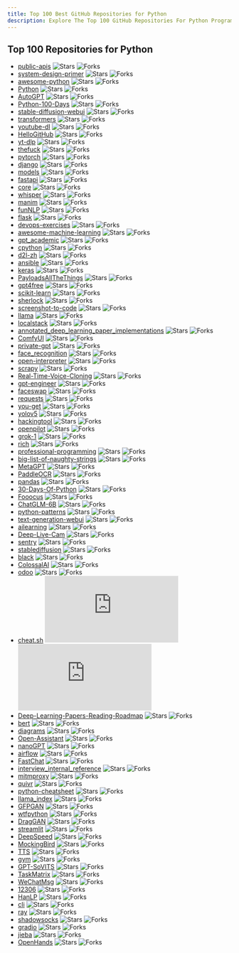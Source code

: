 ```yaml
---
title: Top 100 Best GitHub Repositories for Python
description: Explore The Top 100 GitHub Repositories For Python Programming Languages Listed Ranked By Most Stargazers And Forks By GitHub Community.
---
```


## Top 100 Repositories for Python

- [public-apis](https://github.com/public-apis/public-apis) ![Stars](https://img.shields.io/github/stars/public-apis/public-apis?style=flat&logoSize=auto) ![Forks](https://img.shields.io/github/forks/public-apis/public-apis?style=flat&logoSize=auto)
- [system-design-primer](https://github.com/donnemartin/system-design-primer) ![Stars](https://img.shields.io/github/stars/donnemartin/system-design-primer?style=flat&logoSize=auto) ![Forks](https://img.shields.io/github/forks/donnemartin/system-design-primer?style=flat&logoSize=auto)
- [awesome-python](https://github.com/vinta/awesome-python) ![Stars](https://img.shields.io/github/stars/vinta/awesome-python?style=flat&logoSize=auto) ![Forks](https://img.shields.io/github/forks/vinta/awesome-python?style=flat&logoSize=auto)
- [Python](https://github.com/TheAlgorithms/Python) ![Stars](https://img.shields.io/github/stars/TheAlgorithms/Python?style=flat&logoSize=auto) ![Forks](https://img.shields.io/github/forks/TheAlgorithms/Python?style=flat&logoSize=auto)
- [AutoGPT](https://github.com/Significant-Gravitas/AutoGPT) ![Stars](https://img.shields.io/github/stars/Significant-Gravitas/AutoGPT?style=flat&logoSize=auto) ![Forks](https://img.shields.io/github/forks/Significant-Gravitas/AutoGPT?style=flat&logoSize=auto)
- [Python-100-Days](https://github.com/jackfrued/Python-100-Days) ![Stars](https://img.shields.io/github/stars/jackfrued/Python-100-Days?style=flat&logoSize=auto) ![Forks](https://img.shields.io/github/forks/jackfrued/Python-100-Days?style=flat&logoSize=auto)
- [stable-diffusion-webui](https://github.com/AUTOMATIC1111/stable-diffusion-webui) ![Stars](https://img.shields.io/github/stars/AUTOMATIC1111/stable-diffusion-webui?style=flat&logoSize=auto) ![Forks](https://img.shields.io/github/forks/AUTOMATIC1111/stable-diffusion-webui?style=flat&logoSize=auto)
- [transformers](https://github.com/huggingface/transformers) ![Stars](https://img.shields.io/github/stars/huggingface/transformers?style=flat&logoSize=auto) ![Forks](https://img.shields.io/github/forks/huggingface/transformers?style=flat&logoSize=auto)
- [youtube-dl](https://github.com/ytdl-org/youtube-dl) ![Stars](https://img.shields.io/github/stars/ytdl-org/youtube-dl?style=flat&logoSize=auto) ![Forks](https://img.shields.io/github/forks/ytdl-org/youtube-dl?style=flat&logoSize=auto)
- [HelloGitHub](https://github.com/521xueweihan/HelloGitHub) ![Stars](https://img.shields.io/github/stars/521xueweihan/HelloGitHub?style=flat&logoSize=auto) ![Forks](https://img.shields.io/github/forks/521xueweihan/HelloGitHub?style=flat&logoSize=auto)
- [yt-dlp](https://github.com/yt-dlp/yt-dlp) ![Stars](https://img.shields.io/github/stars/yt-dlp/yt-dlp?style=flat&logoSize=auto) ![Forks](https://img.shields.io/github/forks/yt-dlp/yt-dlp?style=flat&logoSize=auto)
- [thefuck](https://github.com/nvbn/thefuck) ![Stars](https://img.shields.io/github/stars/nvbn/thefuck?style=flat&logoSize=auto) ![Forks](https://img.shields.io/github/forks/nvbn/thefuck?style=flat&logoSize=auto)
- [pytorch](https://github.com/pytorch/pytorch) ![Stars](https://img.shields.io/github/stars/pytorch/pytorch?style=flat&logoSize=auto) ![Forks](https://img.shields.io/github/forks/pytorch/pytorch?style=flat&logoSize=auto)
- [django](https://github.com/django/django) ![Stars](https://img.shields.io/github/stars/django/django?style=flat&logoSize=auto) ![Forks](https://img.shields.io/github/forks/django/django?style=flat&logoSize=auto)
- [models](https://github.com/tensorflow/models) ![Stars](https://img.shields.io/github/stars/tensorflow/models?style=flat&logoSize=auto) ![Forks](https://img.shields.io/github/forks/tensorflow/models?style=flat&logoSize=auto)
- [fastapi](https://github.com/fastapi/fastapi) ![Stars](https://img.shields.io/github/stars/fastapi/fastapi?style=flat&logoSize=auto) ![Forks](https://img.shields.io/github/forks/fastapi/fastapi?style=flat&logoSize=auto)
- [core](https://github.com/home-assistant/core) ![Stars](https://img.shields.io/github/stars/home-assistant/core?style=flat&logoSize=auto) ![Forks](https://img.shields.io/github/forks/home-assistant/core?style=flat&logoSize=auto)
- [whisper](https://github.com/openai/whisper) ![Stars](https://img.shields.io/github/stars/openai/whisper?style=flat&logoSize=auto) ![Forks](https://img.shields.io/github/forks/openai/whisper?style=flat&logoSize=auto)
- [manim](https://github.com/3b1b/manim) ![Stars](https://img.shields.io/github/stars/3b1b/manim?style=flat&logoSize=auto) ![Forks](https://img.shields.io/github/forks/3b1b/manim?style=flat&logoSize=auto)
- [funNLP](https://github.com/fighting41love/funNLP) ![Stars](https://img.shields.io/github/stars/fighting41love/funNLP?style=flat&logoSize=auto) ![Forks](https://img.shields.io/github/forks/fighting41love/funNLP?style=flat&logoSize=auto)
- [flask](https://github.com/pallets/flask) ![Stars](https://img.shields.io/github/stars/pallets/flask?style=flat&logoSize=auto) ![Forks](https://img.shields.io/github/forks/pallets/flask?style=flat&logoSize=auto)
- [devops-exercises](https://github.com/bregman-arie/devops-exercises) ![Stars](https://img.shields.io/github/stars/bregman-arie/devops-exercises?style=flat&logoSize=auto) ![Forks](https://img.shields.io/github/forks/bregman-arie/devops-exercises?style=flat&logoSize=auto)
- [awesome-machine-learning](https://github.com/josephmisiti/awesome-machine-learning) ![Stars](https://img.shields.io/github/stars/josephmisiti/awesome-machine-learning?style=flat&logoSize=auto) ![Forks](https://img.shields.io/github/forks/josephmisiti/awesome-machine-learning?style=flat&logoSize=auto)
- [gpt_academic](https://github.com/binary-husky/gpt_academic) ![Stars](https://img.shields.io/github/stars/binary-husky/gpt_academic?style=flat&logoSize=auto) ![Forks](https://img.shields.io/github/forks/binary-husky/gpt_academic?style=flat&logoSize=auto)
- [cpython](https://github.com/python/cpython) ![Stars](https://img.shields.io/github/stars/python/cpython?style=flat&logoSize=auto) ![Forks](https://img.shields.io/github/forks/python/cpython?style=flat&logoSize=auto)
- [d2l-zh](https://github.com/d2l-ai/d2l-zh) ![Stars](https://img.shields.io/github/stars/d2l-ai/d2l-zh?style=flat&logoSize=auto) ![Forks](https://img.shields.io/github/forks/d2l-ai/d2l-zh?style=flat&logoSize=auto)
- [ansible](https://github.com/ansible/ansible) ![Stars](https://img.shields.io/github/stars/ansible/ansible?style=flat&logoSize=auto) ![Forks](https://img.shields.io/github/forks/ansible/ansible?style=flat&logoSize=auto)
- [keras](https://github.com/keras-team/keras) ![Stars](https://img.shields.io/github/stars/keras-team/keras?style=flat&logoSize=auto) ![Forks](https://img.shields.io/github/forks/keras-team/keras?style=flat&logoSize=auto)
- [PayloadsAllTheThings](https://github.com/swisskyrepo/PayloadsAllTheThings) ![Stars](https://img.shields.io/github/stars/swisskyrepo/PayloadsAllTheThings?style=flat&logoSize=auto) ![Forks](https://img.shields.io/github/forks/swisskyrepo/PayloadsAllTheThings?style=flat&logoSize=auto)
- [gpt4free](https://github.com/xtekky/gpt4free) ![Stars](https://img.shields.io/github/stars/xtekky/gpt4free?style=flat&logoSize=auto) ![Forks](https://img.shields.io/github/forks/xtekky/gpt4free?style=flat&logoSize=auto)
- [scikit-learn](https://github.com/scikit-learn/scikit-learn) ![Stars](https://img.shields.io/github/stars/scikit-learn/scikit-learn?style=flat&logoSize=auto) ![Forks](https://img.shields.io/github/forks/scikit-learn/scikit-learn?style=flat&logoSize=auto)
- [sherlock](https://github.com/sherlock-project/sherlock) ![Stars](https://img.shields.io/github/stars/sherlock-project/sherlock?style=flat&logoSize=auto) ![Forks](https://img.shields.io/github/forks/sherlock-project/sherlock?style=flat&logoSize=auto)
- [screenshot-to-code](https://github.com/abi/screenshot-to-code) ![Stars](https://img.shields.io/github/stars/abi/screenshot-to-code?style=flat&logoSize=auto) ![Forks](https://img.shields.io/github/forks/abi/screenshot-to-code?style=flat&logoSize=auto)
- [llama](https://github.com/meta-llama/llama) ![Stars](https://img.shields.io/github/stars/meta-llama/llama?style=flat&logoSize=auto) ![Forks](https://img.shields.io/github/forks/meta-llama/llama?style=flat&logoSize=auto)
- [localstack](https://github.com/localstack/localstack) ![Stars](https://img.shields.io/github/stars/localstack/localstack?style=flat&logoSize=auto) ![Forks](https://img.shields.io/github/forks/localstack/localstack?style=flat&logoSize=auto)
- [annotated_deep_learning_paper_implementations](https://github.com/labmlai/annotated_deep_learning_paper_implementations) ![Stars](https://img.shields.io/github/stars/labmlai/annotated_deep_learning_paper_implementations?style=flat&logoSize=auto) ![Forks](https://img.shields.io/github/forks/labmlai/annotated_deep_learning_paper_implementations?style=flat&logoSize=auto)
- [ComfyUI](https://github.com/comfyanonymous/ComfyUI) ![Stars](https://img.shields.io/github/stars/comfyanonymous/ComfyUI?style=flat&logoSize=auto) ![Forks](https://img.shields.io/github/forks/comfyanonymous/ComfyUI?style=flat&logoSize=auto)
- [private-gpt](https://github.com/zylon-ai/private-gpt) ![Stars](https://img.shields.io/github/stars/zylon-ai/private-gpt?style=flat&logoSize=auto) ![Forks](https://img.shields.io/github/forks/zylon-ai/private-gpt?style=flat&logoSize=auto)
- [face_recognition](https://github.com/ageitgey/face_recognition) ![Stars](https://img.shields.io/github/stars/ageitgey/face_recognition?style=flat&logoSize=auto) ![Forks](https://img.shields.io/github/forks/ageitgey/face_recognition?style=flat&logoSize=auto)
- [open-interpreter](https://github.com/OpenInterpreter/open-interpreter) ![Stars](https://img.shields.io/github/stars/OpenInterpreter/open-interpreter?style=flat&logoSize=auto) ![Forks](https://img.shields.io/github/forks/OpenInterpreter/open-interpreter?style=flat&logoSize=auto)
- [scrapy](https://github.com/scrapy/scrapy) ![Stars](https://img.shields.io/github/stars/scrapy/scrapy?style=flat&logoSize=auto) ![Forks](https://img.shields.io/github/forks/scrapy/scrapy?style=flat&logoSize=auto)
- [Real-Time-Voice-Cloning](https://github.com/CorentinJ/Real-Time-Voice-Cloning) ![Stars](https://img.shields.io/github/stars/CorentinJ/Real-Time-Voice-Cloning?style=flat&logoSize=auto) ![Forks](https://img.shields.io/github/forks/CorentinJ/Real-Time-Voice-Cloning?style=flat&logoSize=auto)
- [gpt-engineer](https://github.com/gpt-engineer-org/gpt-engineer) ![Stars](https://img.shields.io/github/stars/gpt-engineer-org/gpt-engineer?style=flat&logoSize=auto) ![Forks](https://img.shields.io/github/forks/gpt-engineer-org/gpt-engineer?style=flat&logoSize=auto)
- [faceswap](https://github.com/deepfakes/faceswap) ![Stars](https://img.shields.io/github/stars/deepfakes/faceswap?style=flat&logoSize=auto) ![Forks](https://img.shields.io/github/forks/deepfakes/faceswap?style=flat&logoSize=auto)
- [requests](https://github.com/psf/requests) ![Stars](https://img.shields.io/github/stars/psf/requests?style=flat&logoSize=auto) ![Forks](https://img.shields.io/github/forks/psf/requests?style=flat&logoSize=auto)
- [you-get](https://github.com/soimort/you-get) ![Stars](https://img.shields.io/github/stars/soimort/you-get?style=flat&logoSize=auto) ![Forks](https://img.shields.io/github/forks/soimort/you-get?style=flat&logoSize=auto)
- [yolov5](https://github.com/ultralytics/yolov5) ![Stars](https://img.shields.io/github/stars/ultralytics/yolov5?style=flat&logoSize=auto) ![Forks](https://img.shields.io/github/forks/ultralytics/yolov5?style=flat&logoSize=auto)
- [hackingtool](https://github.com/Z4nzu/hackingtool) ![Stars](https://img.shields.io/github/stars/Z4nzu/hackingtool?style=flat&logoSize=auto) ![Forks](https://img.shields.io/github/forks/Z4nzu/hackingtool?style=flat&logoSize=auto)
- [openpilot](https://github.com/commaai/openpilot) ![Stars](https://img.shields.io/github/stars/commaai/openpilot?style=flat&logoSize=auto) ![Forks](https://img.shields.io/github/forks/commaai/openpilot?style=flat&logoSize=auto)
- [grok-1](https://github.com/xai-org/grok-1) ![Stars](https://img.shields.io/github/stars/xai-org/grok-1?style=flat&logoSize=auto) ![Forks](https://img.shields.io/github/forks/xai-org/grok-1?style=flat&logoSize=auto)
- [rich](https://github.com/Textualize/rich) ![Stars](https://img.shields.io/github/stars/Textualize/rich?style=flat&logoSize=auto) ![Forks](https://img.shields.io/github/forks/Textualize/rich?style=flat&logoSize=auto)
- [professional-programming](https://github.com/charlax/professional-programming) ![Stars](https://img.shields.io/github/stars/charlax/professional-programming?style=flat&logoSize=auto) ![Forks](https://img.shields.io/github/forks/charlax/professional-programming?style=flat&logoSize=auto)
- [big-list-of-naughty-strings](https://github.com/minimaxir/big-list-of-naughty-strings) ![Stars](https://img.shields.io/github/stars/minimaxir/big-list-of-naughty-strings?style=flat&logoSize=auto) ![Forks](https://img.shields.io/github/forks/minimaxir/big-list-of-naughty-strings?style=flat&logoSize=auto)
- [MetaGPT](https://github.com/geekan/MetaGPT) ![Stars](https://img.shields.io/github/stars/geekan/MetaGPT?style=flat&logoSize=auto) ![Forks](https://img.shields.io/github/forks/geekan/MetaGPT?style=flat&logoSize=auto)
- [PaddleOCR](https://github.com/PaddlePaddle/PaddleOCR) ![Stars](https://img.shields.io/github/stars/PaddlePaddle/PaddleOCR?style=flat&logoSize=auto) ![Forks](https://img.shields.io/github/forks/PaddlePaddle/PaddleOCR?style=flat&logoSize=auto)
- [pandas](https://github.com/pandas-dev/pandas) ![Stars](https://img.shields.io/github/stars/pandas-dev/pandas?style=flat&logoSize=auto) ![Forks](https://img.shields.io/github/forks/pandas-dev/pandas?style=flat&logoSize=auto)
- [30-Days-Of-Python](https://github.com/Asabeneh/30-Days-Of-Python) ![Stars](https://img.shields.io/github/stars/Asabeneh/30-Days-Of-Python?style=flat&logoSize=auto) ![Forks](https://img.shields.io/github/forks/Asabeneh/30-Days-Of-Python?style=flat&logoSize=auto)
- [Fooocus](https://github.com/lllyasviel/Fooocus) ![Stars](https://img.shields.io/github/stars/lllyasviel/Fooocus?style=flat&logoSize=auto) ![Forks](https://img.shields.io/github/forks/lllyasviel/Fooocus?style=flat&logoSize=auto)
- [ChatGLM-6B](https://github.com/THUDM/ChatGLM-6B) ![Stars](https://img.shields.io/github/stars/THUDM/ChatGLM-6B?style=flat&logoSize=auto) ![Forks](https://img.shields.io/github/forks/THUDM/ChatGLM-6B?style=flat&logoSize=auto)
- [python-patterns](https://github.com/faif/python-patterns) ![Stars](https://img.shields.io/github/stars/faif/python-patterns?style=flat&logoSize=auto) ![Forks](https://img.shields.io/github/forks/faif/python-patterns?style=flat&logoSize=auto)
- [text-generation-webui](https://github.com/oobabooga/text-generation-webui) ![Stars](https://img.shields.io/github/stars/oobabooga/text-generation-webui?style=flat&logoSize=auto) ![Forks](https://img.shields.io/github/forks/oobabooga/text-generation-webui?style=flat&logoSize=auto)
- [ailearning](https://github.com/apachecn/ailearning) ![Stars](https://img.shields.io/github/stars/apachecn/ailearning?style=flat&logoSize=auto) ![Forks](https://img.shields.io/github/forks/apachecn/ailearning?style=flat&logoSize=auto)
- [Deep-Live-Cam](https://github.com/hacksider/Deep-Live-Cam) ![Stars](https://img.shields.io/github/stars/hacksider/Deep-Live-Cam?style=flat&logoSize=auto) ![Forks](https://img.shields.io/github/forks/hacksider/Deep-Live-Cam?style=flat&logoSize=auto)
- [sentry](https://github.com/getsentry/sentry) ![Stars](https://img.shields.io/github/stars/getsentry/sentry?style=flat&logoSize=auto) ![Forks](https://img.shields.io/github/forks/getsentry/sentry?style=flat&logoSize=auto)
- [stablediffusion](https://github.com/Stability-AI/stablediffusion) ![Stars](https://img.shields.io/github/stars/Stability-AI/stablediffusion?style=flat&logoSize=auto) ![Forks](https://img.shields.io/github/forks/Stability-AI/stablediffusion?style=flat&logoSize=auto)
- [black](https://github.com/psf/black) ![Stars](https://img.shields.io/github/stars/psf/black?style=flat&logoSize=auto) ![Forks](https://img.shields.io/github/forks/psf/black?style=flat&logoSize=auto)
- [ColossalAI](https://github.com/hpcaitech/ColossalAI) ![Stars](https://img.shields.io/github/stars/hpcaitech/ColossalAI?style=flat&logoSize=auto) ![Forks](https://img.shields.io/github/forks/hpcaitech/ColossalAI?style=flat&logoSize=auto)
- [odoo](https://github.com/odoo/odoo) ![Stars](https://img.shields.io/github/stars/odoo/odoo?style=flat&logoSize=auto) ![Forks](https://img.shields.io/github/forks/odoo/odoo?style=flat&logoSize=auto)
- [cheat.sh](https://github.com/chubin/cheat.sh) ![Stars](https://img.shields.io/github/stars/chubin/cheat.sh?style=flat&logoSize=auto) ![Forks](https://img.shields.io/github/forks/chubin/cheat.sh?style=flat&logoSize=auto)
- [Deep-Learning-Papers-Reading-Roadmap](https://github.com/floodsung/Deep-Learning-Papers-Reading-Roadmap) ![Stars](https://img.shields.io/github/stars/floodsung/Deep-Learning-Papers-Reading-Roadmap?style=flat&logoSize=auto) ![Forks](https://img.shields.io/github/forks/floodsung/Deep-Learning-Papers-Reading-Roadmap?style=flat&logoSize=auto)
- [bert](https://github.com/google-research/bert) ![Stars](https://img.shields.io/github/stars/google-research/bert?style=flat&logoSize=auto) ![Forks](https://img.shields.io/github/forks/google-research/bert?style=flat&logoSize=auto)
- [diagrams](https://github.com/mingrammer/diagrams) ![Stars](https://img.shields.io/github/stars/mingrammer/diagrams?style=flat&logoSize=auto) ![Forks](https://img.shields.io/github/forks/mingrammer/diagrams?style=flat&logoSize=auto)
- [Open-Assistant](https://github.com/LAION-AI/Open-Assistant) ![Stars](https://img.shields.io/github/stars/LAION-AI/Open-Assistant?style=flat&logoSize=auto) ![Forks](https://img.shields.io/github/forks/LAION-AI/Open-Assistant?style=flat&logoSize=auto)
- [nanoGPT](https://github.com/karpathy/nanoGPT) ![Stars](https://img.shields.io/github/stars/karpathy/nanoGPT?style=flat&logoSize=auto) ![Forks](https://img.shields.io/github/forks/karpathy/nanoGPT?style=flat&logoSize=auto)
- [airflow](https://github.com/apache/airflow) ![Stars](https://img.shields.io/github/stars/apache/airflow?style=flat&logoSize=auto) ![Forks](https://img.shields.io/github/forks/apache/airflow?style=flat&logoSize=auto)
- [FastChat](https://github.com/lm-sys/FastChat) ![Stars](https://img.shields.io/github/stars/lm-sys/FastChat?style=flat&logoSize=auto) ![Forks](https://img.shields.io/github/forks/lm-sys/FastChat?style=flat&logoSize=auto)
- [interview_internal_reference](https://github.com/0voice/interview_internal_reference) ![Stars](https://img.shields.io/github/stars/0voice/interview_internal_reference?style=flat&logoSize=auto) ![Forks](https://img.shields.io/github/forks/0voice/interview_internal_reference?style=flat&logoSize=auto)
- [mitmproxy](https://github.com/mitmproxy/mitmproxy) ![Stars](https://img.shields.io/github/stars/mitmproxy/mitmproxy?style=flat&logoSize=auto) ![Forks](https://img.shields.io/github/forks/mitmproxy/mitmproxy?style=flat&logoSize=auto)
- [quivr](https://github.com/QuivrHQ/quivr) ![Stars](https://img.shields.io/github/stars/QuivrHQ/quivr?style=flat&logoSize=auto) ![Forks](https://img.shields.io/github/forks/QuivrHQ/quivr?style=flat&logoSize=auto)
- [python-cheatsheet](https://github.com/gto76/python-cheatsheet) ![Stars](https://img.shields.io/github/stars/gto76/python-cheatsheet?style=flat&logoSize=auto) ![Forks](https://img.shields.io/github/forks/gto76/python-cheatsheet?style=flat&logoSize=auto)
- [llama_index](https://github.com/run-llama/llama_index) ![Stars](https://img.shields.io/github/stars/run-llama/llama_index?style=flat&logoSize=auto) ![Forks](https://img.shields.io/github/forks/run-llama/llama_index?style=flat&logoSize=auto)
- [GFPGAN](https://github.com/TencentARC/GFPGAN) ![Stars](https://img.shields.io/github/stars/TencentARC/GFPGAN?style=flat&logoSize=auto) ![Forks](https://img.shields.io/github/forks/TencentARC/GFPGAN?style=flat&logoSize=auto)
- [wtfpython](https://github.com/satwikkansal/wtfpython) ![Stars](https://img.shields.io/github/stars/satwikkansal/wtfpython?style=flat&logoSize=auto) ![Forks](https://img.shields.io/github/forks/satwikkansal/wtfpython?style=flat&logoSize=auto)
- [DragGAN](https://github.com/XingangPan/DragGAN) ![Stars](https://img.shields.io/github/stars/XingangPan/DragGAN?style=flat&logoSize=auto) ![Forks](https://img.shields.io/github/forks/XingangPan/DragGAN?style=flat&logoSize=auto)
- [streamlit](https://github.com/streamlit/streamlit) ![Stars](https://img.shields.io/github/stars/streamlit/streamlit?style=flat&logoSize=auto) ![Forks](https://img.shields.io/github/forks/streamlit/streamlit?style=flat&logoSize=auto)
- [DeepSpeed](https://github.com/microsoft/DeepSpeed) ![Stars](https://img.shields.io/github/stars/microsoft/DeepSpeed?style=flat&logoSize=auto) ![Forks](https://img.shields.io/github/forks/microsoft/DeepSpeed?style=flat&logoSize=auto)
- [MockingBird](https://github.com/babysor/MockingBird) ![Stars](https://img.shields.io/github/stars/babysor/MockingBird?style=flat&logoSize=auto) ![Forks](https://img.shields.io/github/forks/babysor/MockingBird?style=flat&logoSize=auto)
- [TTS](https://github.com/coqui-ai/TTS) ![Stars](https://img.shields.io/github/stars/coqui-ai/TTS?style=flat&logoSize=auto) ![Forks](https://img.shields.io/github/forks/coqui-ai/TTS?style=flat&logoSize=auto)
- [gym](https://github.com/openai/gym) ![Stars](https://img.shields.io/github/stars/openai/gym?style=flat&logoSize=auto) ![Forks](https://img.shields.io/github/forks/openai/gym?style=flat&logoSize=auto)
- [GPT-SoVITS](https://github.com/RVC-Boss/GPT-SoVITS) ![Stars](https://img.shields.io/github/stars/RVC-Boss/GPT-SoVITS?style=flat&logoSize=auto) ![Forks](https://img.shields.io/github/forks/RVC-Boss/GPT-SoVITS?style=flat&logoSize=auto)
- [TaskMatrix](https://github.com/chenfei-wu/TaskMatrix) ![Stars](https://img.shields.io/github/stars/chenfei-wu/TaskMatrix?style=flat&logoSize=auto) ![Forks](https://img.shields.io/github/forks/chenfei-wu/TaskMatrix?style=flat&logoSize=auto)
- [WeChatMsg](https://github.com/LC044/WeChatMsg) ![Stars](https://img.shields.io/github/stars/LC044/WeChatMsg?style=flat&logoSize=auto) ![Forks](https://img.shields.io/github/forks/LC044/WeChatMsg?style=flat&logoSize=auto)
- [12306](https://github.com/testerSunshine/12306) ![Stars](https://img.shields.io/github/stars/testerSunshine/12306?style=flat&logoSize=auto) ![Forks](https://img.shields.io/github/forks/testerSunshine/12306?style=flat&logoSize=auto)
- [HanLP](https://github.com/hankcs/HanLP) ![Stars](https://img.shields.io/github/stars/hankcs/HanLP?style=flat&logoSize=auto) ![Forks](https://img.shields.io/github/forks/hankcs/HanLP?style=flat&logoSize=auto)
- [cli](https://github.com/httpie/cli) ![Stars](https://img.shields.io/github/stars/httpie/cli?style=flat&logoSize=auto) ![Forks](https://img.shields.io/github/forks/httpie/cli?style=flat&logoSize=auto)
- [ray](https://github.com/ray-project/ray) ![Stars](https://img.shields.io/github/stars/ray-project/ray?style=flat&logoSize=auto) ![Forks](https://img.shields.io/github/forks/ray-project/ray?style=flat&logoSize=auto)
- [shadowsocks](https://github.com/shadowsocks/shadowsocks) ![Stars](https://img.shields.io/github/stars/shadowsocks/shadowsocks?style=flat&logoSize=auto) ![Forks](https://img.shields.io/github/forks/shadowsocks/shadowsocks?style=flat&logoSize=auto)
- [gradio](https://github.com/gradio-app/gradio) ![Stars](https://img.shields.io/github/stars/gradio-app/gradio?style=flat&logoSize=auto) ![Forks](https://img.shields.io/github/forks/gradio-app/gradio?style=flat&logoSize=auto)
- [jieba](https://github.com/fxsjy/jieba) ![Stars](https://img.shields.io/github/stars/fxsjy/jieba?style=flat&logoSize=auto) ![Forks](https://img.shields.io/github/forks/fxsjy/jieba?style=flat&logoSize=auto)
- [OpenHands](https://github.com/All-Hands-AI/OpenHands) ![Stars](https://img.shields.io/github/stars/All-Hands-AI/OpenHands?style=flat&logoSize=auto) ![Forks](https://img.shields.io/github/forks/All-Hands-AI/OpenHands?style=flat&logoSize=auto)
